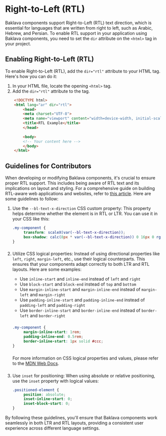 
<Meta title="Documentation/Right-to-Left (RTL)" />

# Right-to-Left (RTL)

Baklava components support Right-to-Left (RTL) text direction, which is essential for languages that are written from right to left, such as Arabic, Hebrew, and Persian. To enable RTL support in your application using Baklava components, you need to set the `dir` attribute on the `<html>` tag in your project.

## Enabling Right-to-Left (RTL)

To enable Right-to-Left (RTL), add the `dir="rtl"` attribute to your HTML tag. Here's how you can do it:

1. In your HTML file, locate the opening `<html>` tag.
2. Add the `dir="rtl"` attribute to the tag.

```html
    <!DOCTYPE html>
    <html lang="ar" dir="rtl">
        <head>
        <meta charset="UTF-8">
        <meta name="viewport" content="width=device-width, initial-scale=1.0">
        <title>RTL Example</title>
        </head>
        
        <body>
        <!-- Your content here -->
        </body>
    </html>
```


## Guidelines for Contributors

When developing or modifying Baklava components, it's crucial to ensure proper RTL support. This includes being aware of RTL text and its implications on layout and styling. For a comprehensive guide on building RTL-aware web applications and websites, refer to [this article](https://hacks.mozilla.org/2015/09/building-rtl-aware-web-apps-and-websites-part-1/). Here are some guidelines to follow:

1. Use the `--bl-text-x-direction` CSS custom property:
   This property helps determine whether the element is in RTL or LTR. You can use it in your CSS like this:


   ```css
   .my-component {
        transform: scaleX(var(--bl-text-x-direction));
        box-shadow: calc(8px * var(--bl-text-x-direction)) 0 16px 0 rgb(39 49 66 / 10%);
   }
   ```
###

2. Utilize CSS logical properties:
   Instead of using directional properties like `left`, `right`, `margin-left`, etc., use their logical counterparts. This ensures that your components adapt correctly to both LTR and RTL layouts. Here are some examples:

   - Use `inline-start` and `inline-end` instead of `left` and `right`
   - Use `block-start` and `block-end` instead of `top` and `bottom`
   - Use `margin-inline-start` and `margin-inline-end` instead of `margin-left` and `margin-right`
   - Use `padding-inline-start` and `padding-inline-end` instead of `padding-left` and `padding-right`
   - Use `border-inline-start` and `border-inline-end` instead of `border-left` and `border-right`

   ###

   ```css
   .my-component {
        margin-inline-start: 1rem;
        padding-inline-end: 0.5rem;
        border-inline-start: 1px solid #ccc;
   }
   ```

   ###

    For more information on CSS logical properties and values, please refer to the [MDN Web Docs](https://developer.mozilla.org/en-US/docs/Web/CSS/CSS_logical_properties_and_values).

###

3. Use `inset` for positioning:
   When using absolute or relative positioning, use the `inset` property with logical values:

   ```css
   .positioned-element {
        position: absolute;
        inset-inline-start: 0;
        inset-block-start: 0;
   }
   ```

By following these guidelines, you'll ensure that Baklava components work seamlessly in both LTR and RTL layouts, providing a consistent user experience across different language settings.



